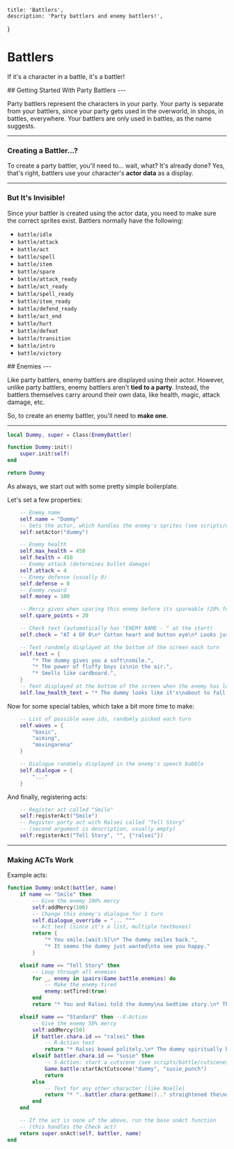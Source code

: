 
    title: 'Battlers',
    description: 'Party battlers and enemy battlers!',
}

# Battlers

<Box>

If it's a character in a battle, it's a battler!

</Box>

<Box>
## Getting Started With Party Battlers
---

Party battlers represent the characters in your party. Your party is separate from your battlers, since your party gets used in the overworld, in shops, in battles, everywhere. Your battlers are only used in battles, as the name suggests.

---

### Creating a Battler...?

To create a party battler, you'll need to... wait, what? It's already done? Yes, that's right, battlers use your character's **actor data** as a display.

---

### But It's Invisible!

Since your battler is created using the actor data, you need to make sure the correct sprites exist. Battlers normally have the following:
- `battle/idle`
- `battle/attack`
- `battle/act`
- `battle/spell`
- `battle/item`
- `battle/spare`
- `battle/attack_ready`
- `battle/act_ready`
- `battle/spell_ready`
- `battle/item_ready`
- `battle/defend_ready`
- `battle/act_end`
- `battle/hurt`
- `battle/defeat`
- `battle/transition`
- `battle/intro`
- `battle/victory`

</Box>

<Box>
## Enemies
---

Like party battlers, enemy battlers are displayed using their actor. However, unlike party battlers, enemy battlers aren't **tied to a party**. Instead, the battlers themselves carry around their own data, like health, magic, attack damage, etc.

So, to create an enemy battler, you'll need to **make one**.

---

```lua
local Dummy, super = Class(EnemyBattler)

function Dummy:init()
    super.init(self)
end

return Dummy
```

As always, we start out with some pretty simple boilerplate.

Let's set a few properties:

```lua
    -- Enemy name
    self.name = "Dummy"
    -- Sets the actor, which handles the enemy's sprites (see scripts/data/actors/dummy.lua)
    self:setActor("dummy")

    -- Enemy health
    self.max_health = 450
    self.health = 450
    -- Enemy attack (determines bullet damage)
    self.attack = 4
    -- Enemy defense (usually 0)
    self.defense = 0
    -- Enemy reward
    self.money = 100

    -- Mercy given when sparing this enemy before its spareable (20% for basic enemies)
    self.spare_points = 20

    -- Check text (automatically has "ENEMY NAME - " at the start)
    self.check = "AT 4 DF 0\n* Cotton heart and button eye\n* Looks just like a fluffy guy."

    -- Text randomly displayed at the bottom of the screen each turn
    self.text = {
        "* The dummy gives you a soft\nsmile.",
        "* The power of fluffy boys is\nin the air.",
        "* Smells like cardboard.",
    }
    -- Text displayed at the bottom of the screen when the enemy has low health
    self.low_health_text = "* The dummy looks like it's\nabout to fall over."
```

Now for some special tables, which take a bit more time to make:

```lua
    -- List of possible wave ids, randomly picked each turn
    self.waves = {
        "basic",
        "aiming",
        "movingarena"
    }

    -- Dialogue randomly displayed in the enemy's speech bubble
    self.dialogue = {
        "..."
    }
```

And finally, registering acts:

```lua
    -- Register act called "Smile"
    self:registerAct("Smile")
    -- Register party act with Ralsei called "Tell Story"
    -- (second argument is description, usually empty)
    self:registerAct("Tell Story", "", {"ralsei"})
```

---

### Making ACTs Work

Example acts:

```lua
function Dummy:onAct(battler, name)
    if name == "Smile" then
        -- Give the enemy 100% mercy
        self:addMercy(100)
        -- Change this enemy's dialogue for 1 turn
        self.dialogue_override = "... ^^"
        -- Act text (since it's a list, multiple textboxes)
        return {
            "* You smile.[wait:5]\n* The dummy smiles back.",
            "* It seems the dummy just wanted\nto see you happy."
        }

    elseif name == "Tell Story" then
        -- Loop through all enemies
        for _, enemy in ipairs(Game.battle.enemies) do
            -- Make the enemy tired
            enemy:setTired(true)
        end
        return "* You and Ralsei told the dummy\na bedtime story.\n* The enemies became [color:blue]TIRED[color:reset]..."

    elseif name == "Standard" then --X-Action
        -- Give the enemy 50% mercy
        self:addMercy(50)
        if battler.chara.id == "ralsei" then
            -- R-Action text
            return "* Ralsei bowed politely.\n* The dummy spiritually bowed\nin return."
        elseif battler.chara.id == "susie" then
            -- S-Action: start a cutscene (see scripts/battle/cutscenes/dummy.lua)
            Game.battle:startActCutscene("dummy", "susie_punch")
            return
        else
            -- Text for any other character (like Noelle)
            return "* "..battler.chara:getName().." straightened the\ndummy's hat."
        end
    end

    -- If the act is none of the above, run the base onAct function
    -- (this handles the Check act)
    return super.onAct(self, battler, name)
end
```
</Box>